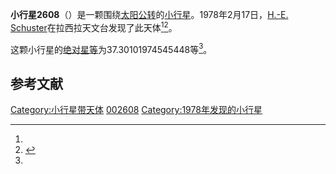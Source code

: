 {{Infobox planet
| bgcolour = #FFFFC0
| name = 2608 Seneca
| symbol = 
| image = 
| caption = 
| discovery = yes
| discovery_ref = 
| discoverer = [[H.-E._Schuster|H.-E. Schuster]]
| discovery_site = [[拉西拉天文台|拉西拉天文台]] 
| discovered = 1978年2月17日
| designations = yes
| mp_name = 
| named_after = 
| alt_names = 
| mp_category = [[阿莫尔型小行星|阿莫尔型小行星]]
| orbit_ref = <ref name="a">[http://ssd.jpl.nasa.gov/sbdb.cgi?sstr=2608 2608 Seneca] {{Wayback|url=http://ssd.jpl.nasa.gov/sbdb.cgi?sstr=2608 |date=20140924202838 }}，小行星數據庫瀏覽器（JPL Small-Body Database Browser）－[[美国国家航空航天局|美国国家航空航天局]]喷气推进实验室</ref>
| epoch = 2456400.5 (2013年4月18日更新)
| aphelion = {{convert|3.954175610788296|AU|km|3|abbr=on|lk=out}}
| perihelion = {{convert|1.079947169830909|AU|km|3|abbr=on}}
| semimajor = {{convert|2.517061390309602|AU|km|3|abbr=on}}
| eccentricity = 0.570949213
| period = 1458.609839 [[日|日]]<br />3.99[[儒略年|儒略年]]
| avg_speed = 
| inclination = 14.67604146526249
| asc_node = 167.3800648305269
| mean_anomaly = 
| arg_peri = 37.30101974545448
| satellites = 
| physical_characteristics = yes
| dimensions = 
| mass = 
| density = 
| surface_grav = 
| escape_velocity = 
| sidereal_day = 
| axial_tilt = 
| pole_ecliptic_lat = 
| pole_ecliptic_lon = 
| albedo = 
| temperatures= 
| temp_name1 = 
| mean_temp_1 = 
| max_temp_1 = 
| temp_name2 = 
| max_temp_2 = 
| spectral_type = 
| abs_magnitude = 37.30101974545448
}}

'''小行星2608'''（{{lang-en|2608 Seneca}}）是一颗围绕[[太阳|太阳]][[公转|公转]]的[[小行星|小行星]]。1978年2月17日，[[H.-E._Schuster|H.-E. Schuster]]在拉西拉天文台发现了此天体<ref name="a" /><ref>{{cite news|title=小行星列表|url=http://cfa-www.harvard.edu/iau/lists/NumberedMPs.txt|accessdate=2013-07-08|newspaper=哈佛大学|archive-date=2008-05-17|archive-url=https://web.archive.org/web/20080517010638/http://cfa-www.harvard.edu/iau/lists/NumberedMPs.txt|dead-url=no}}</ref>。

这颗小行星的[[绝对星等|绝对星等]]为37.30101974545448等<ref name="a" />。

==参考文献==
{{reflist}}
{{Minor Planet Number|[[小行星2607|小行星2607]]|[[小行星2609|小行星2609]]}}

{{小天体}}

[[Category:小行星带天体|Category:小行星带天体]]
[[Category:艾琳達族|002608]]
[[Category:1978年发现的小行星|Category:1978年发现的小行星]]

{{asteroid-stub}}